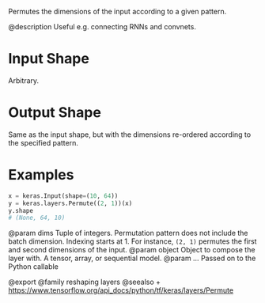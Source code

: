 Permutes the dimensions of the input according to a given pattern.

@description
Useful e.g. connecting RNNs and convnets.

# Input Shape
Arbitrary.

# Output Shape
Same as the input shape, but with the dimensions re-ordered according
to the specified pattern.

# Examples
```python
x = keras.Input(shape=(10, 64))
y = keras.layers.Permute((2, 1))(x)
y.shape
# (None, 64, 10)
```

@param dims Tuple of integers. Permutation pattern does not include the
batch dimension. Indexing starts at 1.
For instance, `(2, 1)` permutes the first and second dimensions
of the input.
@param object Object to compose the layer with. A tensor, array, or sequential model.
@param ... Passed on to the Python callable

@export
@family reshaping layers
@seealso
+ <https://www.tensorflow.org/api_docs/python/tf/keras/layers/Permute>
